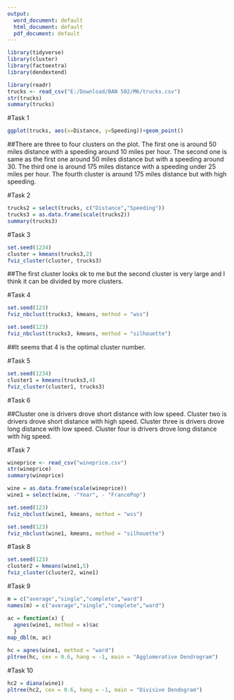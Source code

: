 ---
output:
  word_document: default
  html_document: default
  pdf_document: default
---
```{r}
library(tidyverse)
library(cluster)
library(factoextra)
library(dendextend)
```

```{r}
library(readr)
trucks <- read_csv("E:/Download/BAN 502/M6/trucks.csv")
str(trucks)
summary(trucks)
```

#Task 1

```{r}
ggplot(trucks, aes(x=Distance, y=Speeding))+geom_point()
```

##There are three to four clusters on the plot. The first one is around 50 miles distance with a speeding around 10 miles per hour. The second one is same as the first one around 50 miles distance but with a speeding around 30. The third one is around 175 miles distance with a speeding under 25 miles per hour. The fourth cluster is around 175 miles distance but with high speeding. 


#Task 2

```{r}
trucks2 = select(trucks, c("Distance","Speeding"))
trucks3 = as.data.frame(scale(trucks2))
summary(trucks3)
```

#Task 3
```{r}
set.seed(1234)
cluster = kmeans(trucks3,2)
fviz_cluster(cluster, trucks3)
```

##The first cluster looks ok to me but the second cluster is very large and I think it can be divided by more clusters. 


#Task 4
```{r}
set.seed(123)
fviz_nbclust(trucks3, kmeans, method = "wss")
```

```{r}
set.seed(123)
fviz_nbclust(trucks3, kmeans, method = "silhouette")
```

##It seems that 4 is the optimal cluster number.


#Task 5
```{r}
set.seed(1234)
cluster1 = kmeans(trucks3,4)
fviz_cluster(cluster1, trucks3)
```


#Task 6

##Cluster one is drivers drove short distance with low speed. Cluster two is drivers drove short distance with high speed. Cluster three is drivers drove long distance with low speed. Cluster four is drivers drove long distance with hig speed.



#Task 7

```{r}
wineprice <- read_csv("wineprice.csv")
str(wineprice)
summary(wineprice)
```

```{r}
wine = as.data.frame(scale(wineprice))
wine1 = select(wine, -"Year", - "FrancePop")
```

```{r}
set.seed(123)
fviz_nbclust(wine1, kmeans, method = "wss")
```

```{r}
set.seed(123)
fviz_nbclust(wine1, kmeans, method = "silhouette")
```


#Task 8

```{r}
set.seed(123)
cluster2 = kmeans(wine1,5)
fviz_cluster(cluster2, wine1)
```


#Task 9
```{r}
m = c("average","single","complete","ward")
names(m) = c("average","single","complete","ward")

ac = function(x) { 
  agnes(wine1, method = x)$ac
  }
map_dbl(m, ac)
```

```{r}
hc = agnes(wine1, method = "ward")
pltree(hc, cex = 0.6, hang = -1, main = "Agglomerative Dendrogram")
```

#Task 10

```{r}
hc2 = diana(wine1)
pltree(hc2, cex = 0.6, hang = -1, main = "Divisive Dendogram")
```

